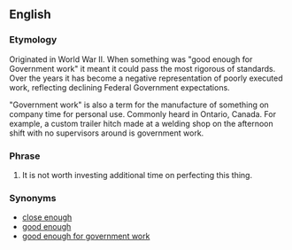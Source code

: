 ==English==

===Etymology===
Originated in World War II.  When something was "good enough for Government work" it meant it could pass the most rigorous of standards.  Over the years it has become a negative representation of poorly executed work, reflecting declining Federal Government expectations.  <!--i.e. the wackiest things have Federal Grants.-->

"Government work" is also a term for the manufacture of something on company time for personal use.  Commonly heard in Ontario, Canada.  For example, a custom trailer hitch made at a welding shop on the afternoon shift with no supervisors around is government work.

===Phrase===
{{infl|en|Phrasebook|head=[[close]] [[enough]] [[for]] [[government]] [[work]]}}

# {{idiom|jocular|disparaging|slang}} It is not worth investing additional time on perfecting this thing.

===Synonyms===
* [[close enough]]
* [[good enough]]
* [[good enough for government work]]